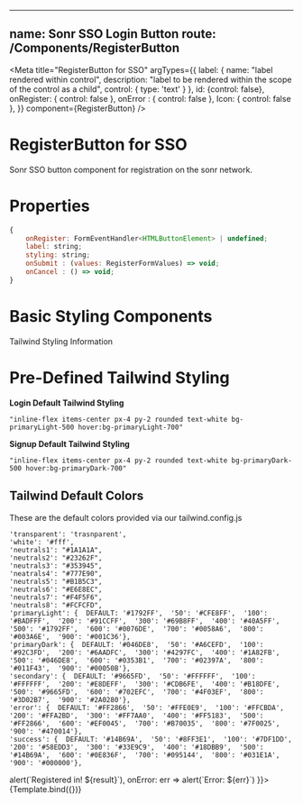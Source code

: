 
<!-- RegisterButton.stories.mdx -->

---
name: Sonr SSO Login Button
route: /Components/**RegisterButton**
---

<Meta
    title="RegisterButton for SSO"
    argTypes={{
      label: {
        name: "label rendered within control",
        description: "label to be rendered within the scope of the control as a child",
        control: {
            type: 'text'
        }
      },
      id: {control: false},
      onRegister: { control: false },
      onError : { control: false },
      Icon: { control: false },
    }}
    component={RegisterButton}
/>


# RegisterButton for SSO
Sonr SSO button component for registration on the sonr network.

# Properties
```js
{
    onRegister: FormEventHandler<HTMLButtonElement> | undefined;
    label: string;
    styling: string;
    onSubmit : (values: RegisterFormValues) => void;
    onCancel : () => void;
}
```

# Basic Styling Components

Tailwind Styling Information

# Pre-Defined Tailwind Styling

**Login Default Tailwind Styling**
```
"inline-flex items-center px-4 py-2 rounded text-white bg-primaryLight-500 hover:bg-primaryLight-700"
```
**Signup Default Tailwind Styling**
```
"inline-flex items-center px-4 py-2 rounded text-white bg-primaryDark-500 hover:bg-primaryDark-700"
```

## Tailwind Default Colors

These are the default colors provided via our tailwind.config.js

```
'transparent': 'trasnparent',
'white': '#fff',
'neutrals1': "#1A1A1A",
'neutrals2': "#23262F",
'neutrals3': "#353945",
'neatrals4': "#777E90",
'neutrals5': "#B1B5C3",
'neutrals6': "#E6E8EC",
'neutrals7': "#F4F5F6",
'neutrals8': "#FCFCFD",
'primaryLight': {  DEFAULT: '#1792FF',  '50': '#CFE8FF',  '100': '#BADFFF',  '200': '#91CCFF',  '300': '#69B8FF',  '400': '#40A5FF',  '500': '#1792FF',  '600': '#0076DE',  '700': '#0058A6',  '800': '#003A6E',  '900': '#001C36'},
'primaryDark': {  DEFAULT: '#046DE8',  '50': '#A6CEFD',  '100': '#92C3FD',  '200': '#6AADFC',  '300': '#4297FC',  '400': '#1A82FB',  '500': '#046DE8',  '600': '#0353B1',  '700': '#02397A',  '800': '#011F43',  '900': '#00050B'},
'secondary': {  DEFAULT: '#9665FD',  '50': '#FFFFFF',  '100': '#FFFFFF',  '200': '#E8DEFF',  '300': '#CDB6FE',  '400': '#B18DFE',  '500': '#9665FD',  '600': '#702EFC',  '700': '#4F03EF',  '800': '#3D02B7',  '900': '#2A0280'},
'error': {  DEFAULT: '#FF2866',  '50': '#FFE0E9',  '100': '#FFCBDA',  '200': '#FFA2BD',  '300': '#FF7AA0',  '400': '#FF5183',  '500': '#FF2866',  '600': '#EF0045',  '700': '#B70035',  '800': '#7F0025',  '900': '#470014'},
'success': {  DEFAULT: '#14B69A',  '50': '#8FF3E1',  '100': '#7DF1DD',  '200': '#58EDD3',  '300': '#33E9C9',  '400': '#18DBB9',  '500': '#14B69A',  '600': '#0E836F',  '700': '#095144',  '800': '#031E1A',  '900': '#000000'},
```

<ArgsTable story="Register" />


<Canvas>
    <Story name="Register"
      args={{
        label: "Register",
        domain: 'domain.snr',
        theme: 'light',
        skin: 'primary',
        onRegister: result => alert(`Registered in! ${result}`),
        onError: err => alert(`Error: ${err}`)
    }}>
        {Template.bind({})}
    </Story>
</Canvas>
